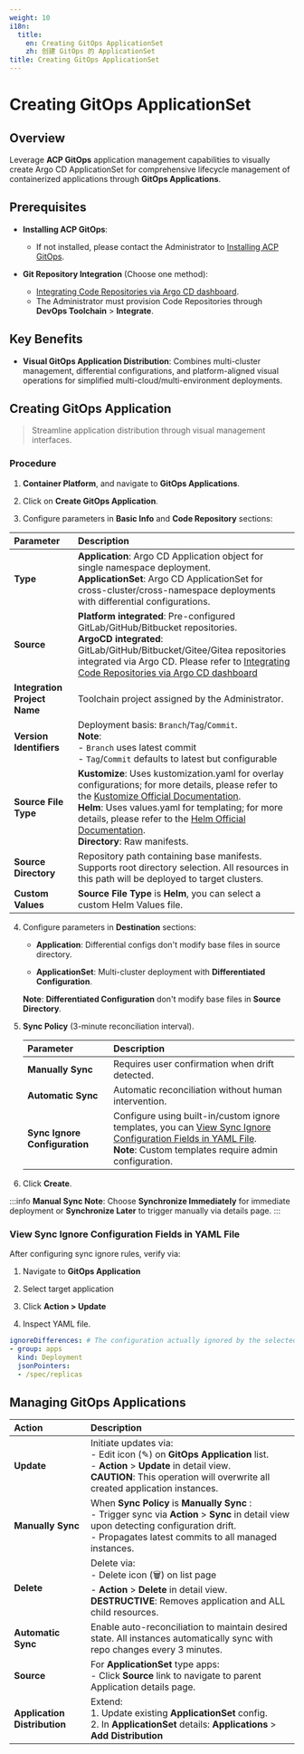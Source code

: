 ```yaml
---
weight: 10
i18n:
  title:
    en: Creating GitOps ApplicationSet
    zh: 创建 GitOps 的 ApplicationSet
title: Creating GitOps ApplicationSet
---
```


# Creating GitOps ApplicationSet

## Overview

Leverage **ACP GitOps** application management capabilities to visually create Argo CD ApplicationSet for comprehensive lifecycle management of containerized applications through **GitOps Applications**.

## Prerequisites

- **Installing ACP GitOps**:
  - If not installed, please contact the Administrator to [Installing ACP GitOps](/gitops/install_gitops/install_gitops_plugin.mdx).

- **Git Repository Integration** (Choose one method):
  - [Integrating Code Repositories via Argo CD dashboard](../../how_to/argocd_git.mdx).
  - The Administrator must provision Code Repositories through **DevOps Toolchain** > **Integrate**.

## Key Benefits

- **Visual GitOps Application Distribution**: Combines multi-cluster management, differential configurations, and platform-aligned visual operations for simplified multi-cloud/multi-environment deployments.

## Creating GitOps Application

> Streamline application distribution through visual management interfaces.

### Procedure

1. **Container Platform**, and navigate to **GitOps Applications**.

2. Click on **Create GitOps Application**.

3. Configure parameters in **Basic Info** and **Code Repository** sections:

| **Parameter** |  **Description**                                 |
|:--------------|:------------------------------------------------ |
| **Type**           | **Application**: Argo CD Application object for single namespace deployment. <br/> **ApplicationSet**: Argo CD ApplicationSet for cross-cluster/cross-namespace deployments with differential configurations.|
| **Source**         | **Platform integrated**: Pre-configured GitLab/GitHub/Bitbucket repositories. <br/> **ArgoCD integrated**: GitLab/GitHub/Bitbucket/Gitee/Gitea repositories integrated via Argo CD. Please refer to [Integrating Code Repositories via Argo CD dashboard](../../how_to/argocd_git.mdx)|
| **Integration Project Name** | Toolchain project assigned by the Administrator. |
| **Version Identifiers**   | Deployment basis: `Branch`/`Tag`/`Commit`.<br/>**Note**:<br/>- `Branch` uses latest commit<br/>- `Tag`/`Commit` defaults to latest but configurable |
| **Source File Type**    | **Kustomize**: Uses kustomization.yaml for overlay configurations; for more details, please refer to the [Kustomize Official Documentation](https://kubectl.docs.kubernetes.io/guides/). <br />**Helm**: Uses values.yaml for templating; for more details, please refer to the [Helm Official Documentation](https://helm.sh/docs/chart_template_guide/values_files/). <br />**Directory**: Raw manifests. |
| **Source Directory** | Repository path containing base manifests. Supports root directory selection. All resources in this path will be deployed to target clusters.|
| **Custom Values**     | **Source File Type** is **Helm**, you can select a custom Helm Values file.  |

4. Configure parameters in **Destination** sections:

   - **Application**: Differential configs don't modify base files in source directory.

   - **ApplicationSet**: Multi-cluster deployment with **Differentiated Configuration**.

   **Note**: **Differentiated Configuration** don't modify base files in **Source Directory**.

5. **Sync Policy** (3-minute reconciliation interval).

   | **Parameter** |  **Description**                                 |
   |:--------------|:------------------------------------------------ |
   | **Manually Sync**      | Requires user confirmation when drift detected.        |
   | **Automatic Sync**     | Automatic reconciliation without human intervention.   |
   | **Sync Ignore Configuration** | Configure using built-in/custom ignore templates, you can [View Sync Ignore Configuration Fields in YAML File](#viewyaml).<br/> **Note**: Custom templates require admin configuration.  |

6. Click **Create**.

:::info
**Manual Sync Note**: Choose **Synchronize Immediately** for immediate deployment or **Synchronize Later** to trigger manually via details page.
:::

<a id="viewyaml" />

### View Sync Ignore Configuration Fields in YAML File

After configuring sync ignore rules, verify via:  

1. Navigate to **GitOps Application**

2. Select target application

3. Click **Action > Update**

4. Inspect YAML file.

```yaml
ignoreDifferences: # The configuration actually ignored by the selected custom synchronization ignore configuration template
- group: apps
  kind: Deployment
  jsonPointers:
  - /spec/replicas
```

## Managing GitOps Applications

| **Action** |  **Description**                                 |
|:--------------|:------------------------------------------------ |
| **Update** | Initiate updates via:<br/>- Edit icon (✎) on **GitOps Application** list. <br/>- **Action** > **Update** in detail view. <br/>**CAUTION**: This operation will overwrite all created application instances. |
| **Manually Sync** | When **Sync Policy** is **Manually Sync** :<br/> - Trigger sync via **Action** > **Sync** in detail view upon detecting configuration drift.<br/> - Propagates latest commits to all managed instances.|
| **Delete**     | Delete via: <br/> - Delete icon (🗑) on list page<br/> - **Action** > **Delete** in detail view. <br/> **DESTRUCTIVE**: Removes application and ALL child resources.  |
| **Automatic Sync** | Enable auto-reconciliation to maintain desired state. All instances automatically sync with repo changes every 3 minutes.  |
| **Source** | For **ApplicationSet** type apps:<br/> - Click **Source** link to navigate to parent Application details page. |
| **Application Distribution** | Extend:<br/>1. Update existing **ApplicationSet** config. <br/>2. In **ApplicationSet** details: **Applications** > **Add Distribution** |
